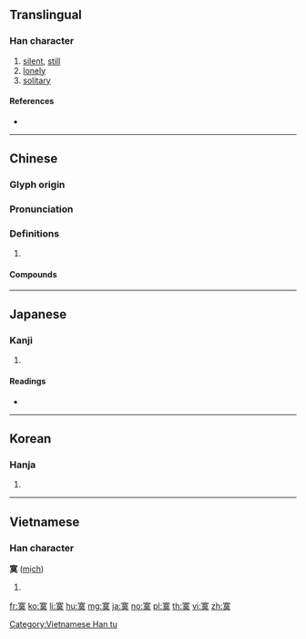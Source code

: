 {{character info/new}}
==Translingual==

===Han character===
{{Han char|rn=40|rad=宀|as=11|sn=14|four=30430|canj=JTAK|ids=⿱宀莫}}

# [[silent]], [[still]]
# [[lonely]]
# [[solitary]]

====References====
* {{Han ref|kx=0290.150|dkj=07282|dj=0574.220|hdz=20945.070|uh=5BDE|ud=23518|bh=B9E6|bd=47590}}

----

==Chinese==
{{zh-forms}}

===Glyph origin===
{{Han etym}}

===Pronunciation===
{{zh-pron
|m=mò
|c=mok6
|mn=bo̍k
|mc=y
|oc=y
|cat=
}}

===Definitions===
{{zh-hanzi}}

# {{rfdef|zh}}

====Compounds====
{{zh-der|不甘寂寞|寞然|寂寞|寞天寂地|篤篤寞寞|索寞|落寞寡歡|落寞}}

----

==Japanese==

===Kanji===
{{ja-kanji|grade=|rs=宀11}}

# {{defn|lang=ja|sort=宀11}}

====Readings====
* {{ja-readings|on=[[ばく]] (baku), [[まく]] (maku)|kun=[[さびしい]] (sabishii)}}

----

==Korean==

===Hanja===
{{ko-hanja|hangeul=막|rv=mak|mr=mak}}

# {{defn|lang=ko|sort=宀11}}

----

==Vietnamese==

===Han character===
'''寞''' ([[mịch]])

# {{defn|lang=vi}}

[[Category:Vietnamese Han tu]]

[[fr:寞]]
[[ko:寞]]
[[li:寞]]
[[hu:寞]]
[[mg:寞]]
[[ja:寞]]
[[no:寞]]
[[pl:寞]]
[[th:寞]]
[[vi:寞]]
[[zh:寞]]